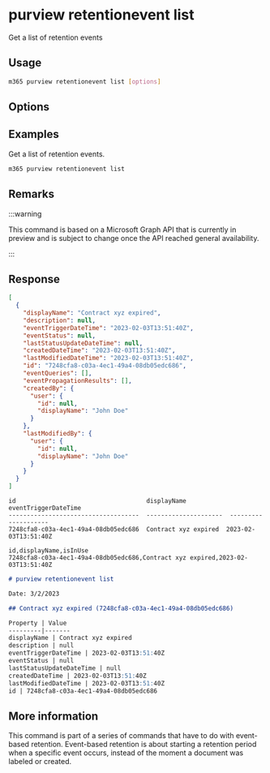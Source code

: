 
# purview retentionevent list

Get a list of retention events

## Usage

```sh
m365 purview retentionevent list [options]
```

## Options

<Global />

## Examples

Get a list of retention events.

```sh
m365 purview retentionevent list
```

## Remarks

:::warning

This command is based on a Microsoft Graph API that is currently in preview and is subject to change once the API reached general availability.

:::

## Response

<Tabs>
  <TabItem value="JSON">

  ```json
  [
    {
      "displayName": "Contract xyz expired",
      "description": null,
      "eventTriggerDateTime": "2023-02-03T13:51:40Z",
      "eventStatus": null,
      "lastStatusUpdateDateTime": null,
      "createdDateTime": "2023-02-03T13:51:40Z",
      "lastModifiedDateTime": "2023-02-03T13:51:40Z",
      "id": "7248cfa8-c03a-4ec1-49a4-08db05edc686",
      "eventQueries": [],
      "eventPropagationResults": [],
      "createdBy": {
        "user": {
          "id": null,
          "displayName": "John Doe"
        }
      },
      "lastModifiedBy": {
        "user": {
          "id": null,
          "displayName": "John Doe"
        }
      }
    }
  ]
  ```

  </TabItem>
  <TabItem value="Text">

  ```text
  id                                    displayName            eventTriggerDateTime
  ------------------------------------  ---------------------  --------------------
  7248cfa8-c03a-4ec1-49a4-08db05edc686  Contract xyz expired  2023-02-03T13:51:40Z
  ```

  </TabItem>
  <TabItem value="CSV">

  ```csv
  id,displayName,isInUse
  7248cfa8-c03a-4ec1-49a4-08db05edc686,Contract xyz expired,2023-02-03T13:51:40Z
  ```

  </TabItem>
  <TabItem value="Markdown">

  ```md
  # purview retentionevent list

  Date: 3/2/2023

  ## Contract xyz expired (7248cfa8-c03a-4ec1-49a4-08db05edc686)

  Property | Value
  ---------|-------
  displayName | Contract xyz expired
  description | null
  eventTriggerDateTime | 2023-02-03T13:51:40Z
  eventStatus | null
  lastStatusUpdateDateTime | null
  createdDateTime | 2023-02-03T13:51:40Z
  lastModifiedDateTime | 2023-02-03T13:51:40Z
  id | 7248cfa8-c03a-4ec1-49a4-08db05edc686
  ```

  </TabItem>
</Tabs>

## More information

This command is part of a series of commands that have to do with event-based retention. Event-based retention is about starting a retention period when a specific event occurs, instead of the moment a document was labeled or created.
